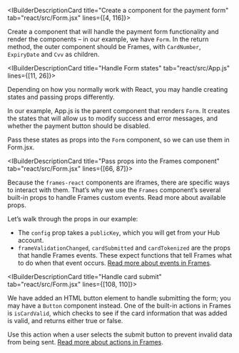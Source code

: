 <IBuilderDescriptionCard title="Create a component for the payment form" tab="react/src/Form.jsx" lines={[4, 116]}>

Create a component that will handle the payment form functionality and render the components – in our example, we have `Form`. In the return method, the outer component should be Frames, with `CardNumber`, `ExpiryDate` and `Cvv` as children. 

</IBuilderDescriptionCard>

<IBuilderDescriptionCard title="Handle Form states" tab="react/src/App.js" lines={[11, 26]}>

Depending on how you normally work with React, you may handle creating states and passing props differently. 

In our example, App.js is the parent component that renders `Form`. It creates the states that will allow us to modify success and error messages, and whether the payment button should be disabled. 

Pass these states as props into the `Form` component, so we can use them in Form.jsx.

</IBuilderDescriptionCard>

<IBuilderDescriptionCard title="Pass props into the Frames component" tab="react/src/Form.jsx" lines={[66, 87]}>

Because the `frames-react` components are iframes, there are specific ways to interact with them. That’s why we use the `Frames` component’s several built-in props to handle Frames custom events. <ExternalLink href="https://github.com/checkout/frames-react#the-props" target="_blank">Read more about available props</ExternalLink>.

Let’s walk through the props in our example: 

- The `config` prop takes a `publicKey`, which you will get from your Hub account. 
- `frameValidationChanged`, `cardSubmitted` and `cardTokenized` are the props that handle Frames events. These expect functions that tell Frames what to do when that event occurs. [Read more about events in Frames](/integrate/frames/frames-reference#Events).

</IBuilderDescriptionCard>

<IBuilderDescriptionCard title="Handle card submit" tab="react/src/Form.jsx" lines={[108, 110]}>

We have added an HTML button element to handle submitting the form; you may have a `Button` component instead. One of the built-in actions in Frames is `isCardValid`, which checks to see if the card information that was added is valid, and returns either true or false. 

Use this action when a user selects the submit button to prevent invalid data from being sent. [Read more about actions in Frames](/integrate/frames/frames-reference#Actions).

</IBuilderDescriptionCard>
